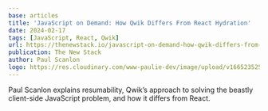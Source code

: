 ```yaml
---
base: articles
title: 'JavaScript on Demand: How Qwik Differs From React Hydration'
date: 2024-02-17
tags: [JavaScript, React, Qwik]
url: https://thenewstack.io/javascript-on-demand-how-qwik-differs-from-react-hydration/
publication: The New Stack
author: Paul Scanlon
logo: https://res.cloudinary.com/www-paulie-dev/image/upload/v1665235257/paulie.dev/Logos/tns-logo_miu6qk.png
---
```


Paul Scanlon explains resumability, Qwik’s approach to solving the beastly client-side JavaScript problem, and how it differs from React.
